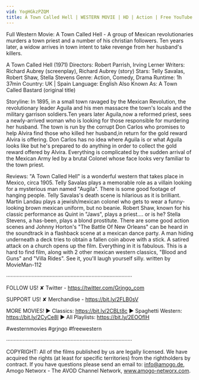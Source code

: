 ```yaml
---
vid: YogHGkzPZQM
title: A Town Called Hell | WESTERN MOVIE | HD | Action | Free YouTube Movie
---
```


Full Western Movie: A Town Called Hell - A group of Mexican revolutionaries murders a town priest and a number of his christian followers. Ten years later, a widow arrives in town intent to take revenge from her husband's killers.

A Town Called Hell (1971)
Directors: Robert Parrish, Irving Lerner
Writers: Richard Aubrey (screenplay), Richard Aubrey (story)
Stars: Telly Savalas, Robert Shaw, Stella Stevens
Genre: Action, Comedy, Drama
Runtime: 1h 37min
Country: UK | Spain
Language: English
Also Known As: A Town Called Bastard (original title)

Storyline:
In 1895, in a small town ravaged by the Mexican Revolution, the revolutionary leader Aguila and his men massacre the town's locals and the military garrison soldiers.Ten years later Aguila,now a reformed priest, sees a newly-arrived woman who is looking for those responsible for murdering her husband. The town is run by the corrupt Don Carlos who promises to help Alvira find those who killed her husband,in return for the gold reward Alvira is offering. Don Carlos has no idea where Aguila is or what Aguila looks like but he's prepared to do anything in order to collect the gold reward offered by Alvira. Everything is complicated by the sudden arrival of the Mexican Army led by a brutal Colonel whose face looks very familiar to the town priest.

Reviews:
"A Town Called Hell" is a wonderful western that takes place in Mexico, circa 1905. Telly Savalas plays a memorable role as a villain looking for a mysterious man named "Augila". There is some good footage of hanging people. Telly Savalas's death scene is hilarious as it is brilliant. Martin Landau plays a jewish/mexican colonel who gets to wear a funny-looking brown mexican uniform, but no beanie. Robert Shaw, known for his classic performance as Quint in "Jaws", plays a priest.... or is he? Stella Stevens, a has-been, plays a blond prostitute. There are some good action scenes and Johnny Horton's "The Battle Of New Orleans" can be heard in the soundtrack in a flashback scene at a mexican dance party. A man hiding underneath a deck tries to obtain a fallen coin above with a stick. A satired attack on a church opens up the film. Everything in it is fabulous. This is a hard to find film, along with 2 other mexican western classics, "Blood and Guns" and "Villa Rides". See it, you'll laugh yourself silly. written by MovieMan-112

····················································································

FOLLOW US!
✘ Twitter - https://twitter.com/Grjngo_com

SUPPORT US!
✘ Merchandise - https://bit.ly/2FLB0sV

MORE MOVIES! 
► Classics: https://bit.ly/2CBLt8c 
► Spaghetti Western: https://bit.ly/2CyCe8I 
► All Playlists: https://bit.ly/2EOOfIH 

#westernmovies #grjngo #freewestern

····················································································

COPYRIGHT: All of the films published by us are legally licensed. We have acquired the rights (at least for specific territories) from the rightholders by contract. If you have questions please send an email to: info@amogo.de, Amogo Networx - The AVOD Channel Network, www.amogo-networx.com.